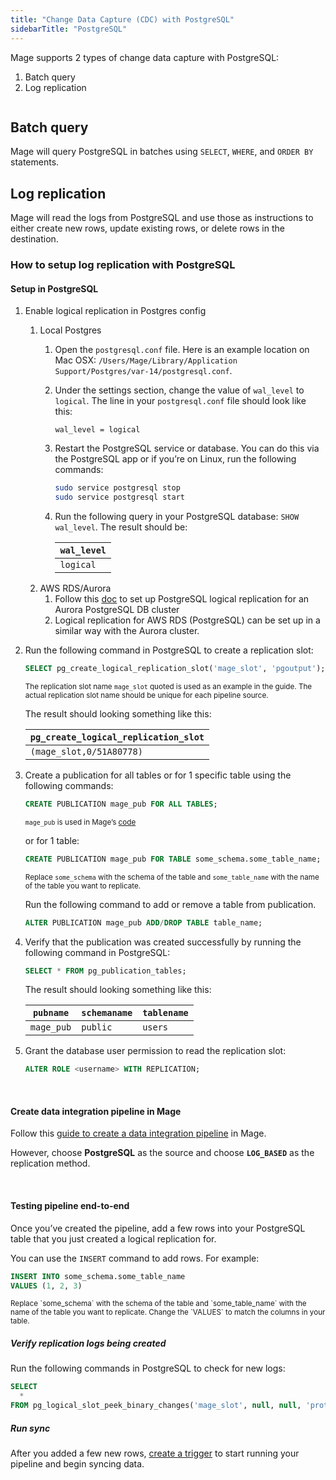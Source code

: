 ```yaml
---
title: "Change Data Capture (CDC) with PostgreSQL"
sidebarTitle: "PostgreSQL"
---
```


Mage supports 2 types of change data capture with PostgreSQL:

1. Batch query
1. Log replication

<Frame>
  <img 
      alt="" 
      src="https://user-images.githubusercontent.com/78053898/198754309-2ef713a7-62c8-4ea8-9ebb-8c24ed038cb3.png" 
  />
</Frame>

## Batch query

Mage will query PostgreSQL in batches using `SELECT`, `WHERE`, and `ORDER BY`
statements.

## Log replication

Mage will read the logs from PostgreSQL and use those as instructions to either
create new rows, update existing rows, or delete rows in the destination.

### How to setup log replication with PostgreSQL

#### Setup in PostgreSQL

1. Enable logical replication in Postgres config
    1. Local Postgres
        1. Open the `postgresql.conf` file. Here is an example location on Mac OSX:
            `/Users/Mage/Library/Application Support/Postgres/var-14/postgresql.conf`.
        1. Under the settings section, change the value of `wal_level` to `logical`. The line in your
        `postgresql.conf` file should look like this:
            ```text
            wal_level = logical
            ```
        1. Restart the PostgreSQL service or database. You can do this via the PostgreSQL app or if you’re
        on Linux, run the following commands:
            ```bash
            sudo service postgresql stop
            sudo service postgresql start
            ```
        1. Run the following query in your PostgreSQL database: `SHOW wal_level`. The result should be:

            | `wal_level` |
            | --- |
            | `logical` |
    1. AWS RDS/Aurora
        1. Follow this [doc](https://docs.aws.amazon.com/AmazonRDS/latest/AuroraUserGuide/AuroraPostgreSQL.Replication.Logical.html#AuroraPostgreSQL.Replication.Logical.Configure)
            to set up PostgreSQL logical replication for an Aurora PostgreSQL DB cluster
        1. Logical replication for AWS RDS (PostgreSQL) can be set up in a similar way with the Aurora cluster.

1. Run the following command in PostgreSQL to create a replication slot:
    ```sql
    SELECT pg_create_logical_replication_slot('mage_slot', 'pgoutput');
    ```

    <sub>The replication slot name `mage_slot` quoted is used as an example in the guide. The actual replication slot name should be unique for each pipeline source. </sub>

    The result should looking something like this:

    | `pg_create_logical_replication_slot` |
    | --- |
    | `(mage_slot,0/51A80778)` |

1. Create a publication for all tables or for 1 specific table using the following commands:
    ```sql
    CREATE PUBLICATION mage_pub FOR ALL TABLES;
    ```

    <sub>`mage_pub` is used in Mage’s [code](https://github.com/mage-ai/mage-ai/blob/master/mage_integrations/mage_integrations/sources/postgresql/__init__.py#L126)</sub>


    or for 1 table:

    ```sql
    CREATE PUBLICATION mage_pub FOR TABLE some_schema.some_table_name;
    ```

    <sub>Replace `some_schema` with the schema of the table and `some_table_name` with the name
    of the table you want to replicate.</sub>
    
    Run the following command to add or remove a table from publication.
    ```sql
    ALTER PUBLICATION mage_pub ADD/DROP TABLE table_name;
    ```

1. Verify that the publication was created successfully by running the following command in PostgreSQL:
    ```sql
    SELECT * FROM pg_publication_tables;
    ```

    The result should looking something like this:

    | `pubname` | `schemaname` | `tablename` |
    | --- | --- | --- |
    | `mage_pub` | `public` | `users` |

1. Grant the database user permission to read the replication slot:
    ```sql
    ALTER ROLE <username> WITH REPLICATION;
    ```
<br />

#### Create data integration pipeline in Mage

Follow this [guide to create a data integration pipeline](/guides/data-integration-pipeline)
in Mage.

However, choose <b>PostgreSQL</b> as the source and choose <b>`LOG_BASED`</b> as the
replication method.

<br />

#### Testing pipeline end-to-end

Once you’ve created the pipeline, add a few rows into your PostgreSQL table that you just
created a logical replication for.

You can use the `INSERT` command to add rows. For example:

```sql
INSERT INTO some_schema.some_table_name
VALUES (1, 2, 3)
```

<sub>
  Replace `some_schema` with the schema of the table and `some_table_name` with the name
  of the table you want to replicate.
</sub>

<sub>
  Change the `VALUES` to match the columns in your table.
</sub>

##### Verify replication logs being created

Run the following commands in PostgreSQL to check for new logs:

```sql
SELECT
  *
FROM pg_logical_slot_peek_binary_changes('mage_slot', null, null, 'proto_version', '1', 'publication_names', 'mage_pub');
```

##### Run sync

After you added a few new rows, [create a trigger](/guides/triggering-pipelines#trigger)
to start running your pipeline and begin syncing data.

<br />
